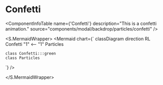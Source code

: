 

<Meta title="ApplicationModel/Components/Modal/Backdrop/Particles/Confetti/docs" />

# Confetti

<ComponentInfoTable
  name={'Confetti'}
  description="This is a confetti animation."
  source="components/modal/backdrop/particles/confetti"
/>
<PropertiesTable tableRows={[]} />

<S.MermaidWrapper>
<Mermaid
  chart={`
    classDiagram
    direction RL
    Confetti "1" <-- "1" Particles

    class Confetti:::green
    class Particles

`}
/>

</S.MermaidWrapper>

<ReferenceList tableRows={[]} />
